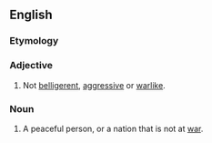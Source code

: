 ==English==

===Etymology===
{{prefix|en|non|belligerent}}

===Adjective===
{{en-adj|-}}

# Not [[belligerent]], [[aggressive]] or [[warlike]].

===Noun===
{{en-noun}}

# A peaceful person, or a nation that is not at [[war]].